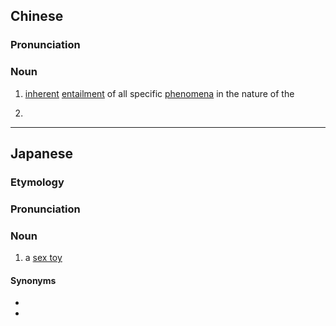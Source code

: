 ==Chinese==
{{zh-forms}}

===Pronunciation===
{{zh-pron
|m=xìngjù
|c=sing3 geoi6
|cat=n
}}

===Noun===
{{zh-noun}}

# {{lb|zh|Buddhism}} [[inherent]] [[entailment]] of all specific [[phenomena]] in the nature of the {{w|Tiantai#The Threefold Truth|Three Truths}}
# {{zh-short|性玩具|[[sex toy]]}}

----

==Japanese==
{{wikipedia|lang=ja}}
{{ja-kanjitab|yomi=o|せい|ぐ}}

===Etymology===
{{compound|ja|性|具|t1=[[sex]]|tr2=gu|tr1=sei|t2=[[tool]]}}

===Pronunciation===
{{ja-pron|せいぐ|y=o|acc=1}}

===Noun===
{{ja-noun|せいぐ}}

# a [[sex toy]] {{gloss|sex aid}}

====Synonyms====
* {{ja-r|淫%具|いん%ぐ}}
* {{ja-r|大人のおもちゃ|おとな の おもちゃ}}

{{C|ja|Sex}}